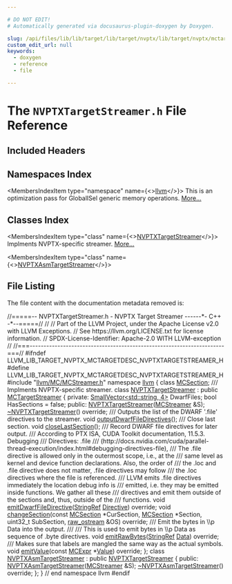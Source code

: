 ```yaml
---

# DO NOT EDIT!
# Automatically generated via docusaurus-plugin-doxygen by Doxygen.

slug: /api/files/lib/lib/target/lib/target/nvptx/lib/target/nvptx/mctargetdesc/nvptxtargetstreamer-h
custom_edit_url: null
keywords:
  - doxygen
  - reference
  - file

---
```





# The `NVPTXTargetStreamer.h` File Reference

<DoxygenPage pluginConfig={pluginConfig}>



## Included Headers

<IncludesList>
<IncludesListItem
  filePath="llvm/MC/MCStreamer.h"
  permalink="/docs/api/files/include/include/llvm/include/llvm/mc/mcstreamer-h"
  isLocal="true" />
</IncludesList>

## Namespaces Index

<MembersIndex>

<MembersIndexItem
  type="namespace"
  name={<><a href="/docs/api/namespaces/llvm">llvm</a></>}>
This is an optimization pass for GlobalISel generic memory operations. <a href="/docs/api/namespaces/llvm/#details">More...</a>
</MembersIndexItem>

</MembersIndex>

## Classes Index

<MembersIndex>

<MembersIndexItem
  type="class"
  name={<><a href="/docs/api/classes/llvm/nvptxtargetstreamer">NVPTXTargetStreamer</a></>}>
Implments NVPTX-specific streamer. <a href="/docs/api/classes/llvm/nvptxtargetstreamer/#details">More...</a>
</MembersIndexItem>

<MembersIndexItem
  type="class"
  name={<><a href="/docs/api/classes/llvm/nvptxasmtargetstreamer">NVPTXAsmTargetStreamer</a></>}>
</MembersIndexItem>

</MembersIndex>


## File Listing

The file content with the documentation metadata removed is:

<ProgramListing>

<Link id="l00001" /><CodeLine lineNumber="1"><span class="doxyHighlightComment">//=====-- NVPTXTargetStreamer.h - NVPTX Target Streamer ------&#42;- C++ -&#42;--=====//</span></CodeLine>
<Link id="l00002" /><CodeLine lineNumber="2"><span class="doxyHighlightComment">//</span></CodeLine>
<Link id="l00003" /><CodeLine lineNumber="3"><span class="doxyHighlightComment">// Part of the LLVM Project, under the Apache License v2.0 with LLVM Exceptions.</span></CodeLine>
<Link id="l00004" /><CodeLine lineNumber="4"><span class="doxyHighlightComment">// See https://llvm.org/LICENSE.txt for license information.</span></CodeLine>
<Link id="l00005" /><CodeLine lineNumber="5"><span class="doxyHighlightComment">// SPDX-License-Identifier: Apache-2.0 WITH LLVM-exception</span></CodeLine>
<Link id="l00006" /><CodeLine lineNumber="6"><span class="doxyHighlightComment">//</span></CodeLine>
<Link id="l00007" /><CodeLine lineNumber="7"><span class="doxyHighlightComment">//===----------------------------------------------------------------------===//</span></CodeLine>
<Link id="l00008" /><CodeLine lineNumber="8"></CodeLine>
<Link id="l00009" /><CodeLine lineNumber="9"><span class="doxyHighlightPreprocessor">#ifndef LLVM&#95;LIB&#95;TARGET&#95;NVPTX&#95;MCTARGETDESC&#95;NVPTXTARGETSTREAMER&#95;H</span></CodeLine>
<Link id="l00010" /><CodeLine lineNumber="10"><span class="doxyHighlightPreprocessor">#define LLVM&#95;LIB&#95;TARGET&#95;NVPTX&#95;MCTARGETDESC&#95;NVPTXTARGETSTREAMER&#95;H</span></CodeLine>
<Link id="l00011" /><CodeLine lineNumber="11"></CodeLine>
<Link id="l00012" /><CodeLine lineNumber="12"><span class="doxyHighlightPreprocessor">#include &quot;<a href="/docs/api/files/include/include/llvm/include/llvm/mc/mcstreamer-h">llvm/MC/MCStreamer.h</a>&quot;</span></CodeLine>
<Link id="l00013" /><CodeLine lineNumber="13"></CodeLine>
<Link id="l00014" /><CodeLine lineNumber="14"><span class="doxyHighlightKeyword">namespace </span><span class="doxyHighlight"><a href="/docs/api/namespaces/llvm">llvm</a> &#123;</span></CodeLine>
<Link id="l00015" /><CodeLine lineNumber="15"><span class="doxyHighlightKeyword">class </span><span class="doxyHighlight"><a href="/docs/api/classes/llvm/mcsection">MCSection</a>;</span></CodeLine>
<Link id="l00016" /><CodeLine lineNumber="16"></CodeLine>
<Link id="l00017" /><CodeLine lineNumber="17"><span class="doxyHighlightComment">/// Implments NVPTX-specific streamer.</span></CodeLine>
<Link id="l00018" /><CodeLine lineNumber="18" lineLink="/docs/api/classes/llvm/nvptxtargetstreamer"><span class="doxyHighlightKeyword">class </span><span class="doxyHighlight"><a href="/docs/api/classes/llvm/nvptxtargetstreamer/#a4fc92ba4943471d9caefea6892cab1b5">NVPTXTargetStreamer</a> : </span><span class="doxyHighlightKeyword">public</span><span class="doxyHighlight"> <a href="/docs/api/classes/llvm/mctargetstreamer/#acfff4f9a518231ee043200a694fcbafa">MCTargetStreamer</a> &#123;</span></CodeLine>
<Link id="l00019" /><CodeLine lineNumber="19"><span class="doxyHighlightKeyword">private</span><span class="doxyHighlight">:</span></CodeLine>
<Link id="l00020" /><CodeLine lineNumber="20"><span class="doxyHighlight">  <a href="/docs/api/classes/llvm/smallvector">SmallVector&lt;std::string, 4&gt;</a> DwarfFiles;</span></CodeLine>
<Link id="l00021" /><CodeLine lineNumber="21"><span class="doxyHighlight">  </span><span class="doxyHighlightKeywordType">bool</span><span class="doxyHighlight"> HasSections = </span><span class="doxyHighlightKeyword">false</span><span class="doxyHighlight">;</span></CodeLine>
<Link id="l00022" /><CodeLine lineNumber="22"></CodeLine>
<Link id="l00023" /><CodeLine lineNumber="23"><span class="doxyHighlightKeyword">public</span><span class="doxyHighlight">:</span></CodeLine>
<Link id="l00024" /><CodeLine lineNumber="24"><span class="doxyHighlight">  <a href="/docs/api/classes/llvm/nvptxtargetstreamer/#a4fc92ba4943471d9caefea6892cab1b5">NVPTXTargetStreamer</a>(<a href="/docs/api/classes/llvm/mcstreamer">MCStreamer</a> &amp;S);</span></CodeLine>
<Link id="l00025" /><CodeLine lineNumber="25" lineLink="/docs/api/classes/llvm/nvptxtargetstreamer/#ab85cdc79d820f6a76efed688f49bf264"><span class="doxyHighlight">  <a href="/docs/api/classes/llvm/nvptxtargetstreamer/#ab85cdc79d820f6a76efed688f49bf264">~NVPTXTargetStreamer</a>() </span><span class="doxyHighlightKeyword">override</span><span class="doxyHighlight">;</span></CodeLine>
<Link id="l00026" /><CodeLine lineNumber="26"></CodeLine>
<Link id="l00027" /><CodeLine lineNumber="27"><span class="doxyHighlightComment">  /// Outputs the list of the DWARF &#39;.file&#39; directives to the streamer.</span></CodeLine>
<Link id="l00028" /><CodeLine lineNumber="28"><span class="doxyHighlight">  </span><span class="doxyHighlightKeywordType">void</span><span class="doxyHighlight"> <a href="/docs/api/classes/llvm/nvptxtargetstreamer/#a842bdc7907a4a2f22892f197cc10e6ff">outputDwarfFileDirectives</a>();</span></CodeLine>
<Link id="l00029" /><CodeLine lineNumber="29"><span class="doxyHighlightComment">  /// Close last section.</span></CodeLine>
<Link id="l00030" /><CodeLine lineNumber="30"><span class="doxyHighlight">  </span><span class="doxyHighlightKeywordType">void</span><span class="doxyHighlight"> <a href="/docs/api/classes/llvm/nvptxtargetstreamer/#adb5ac57549aefcb26369577e15a0827e">closeLastSection</a>();</span></CodeLine>
<Link id="l00031" /><CodeLine lineNumber="31"></CodeLine>
<Link id="l00032" /><CodeLine lineNumber="32"><span class="doxyHighlightComment">  /// Record DWARF file directives for later output.</span></CodeLine>
<Link id="l00033" /><CodeLine lineNumber="33"><span class="doxyHighlightComment">  /// According to PTX ISA, CUDA Toolkit documentation, 11.5.3. Debugging</span></CodeLine>
<Link id="l00034" /><CodeLine lineNumber="34"><span class="doxyHighlightComment">  /// Directives: .file</span></CodeLine>
<Link id="l00035" /><CodeLine lineNumber="35"><span class="doxyHighlightComment">  /// (http://docs.nvidia.com/cuda/parallel-thread-execution/index.html#debugging-directives-file),</span></CodeLine>
<Link id="l00036" /><CodeLine lineNumber="36"><span class="doxyHighlightComment">  /// The .file directive is allowed only in the outermost scope, i.e., at the</span></CodeLine>
<Link id="l00037" /><CodeLine lineNumber="37"><span class="doxyHighlightComment">  /// same level as kernel and device function declarations. Also, the order of</span></CodeLine>
<Link id="l00038" /><CodeLine lineNumber="38"><span class="doxyHighlightComment">  /// the .loc and .file directive does not matter, .file directives may follow</span></CodeLine>
<Link id="l00039" /><CodeLine lineNumber="39"><span class="doxyHighlightComment">  /// the .loc directives where the file is referenced.</span></CodeLine>
<Link id="l00040" /><CodeLine lineNumber="40"><span class="doxyHighlightComment">  /// LLVM emits .file directives immediately the location debug info is</span></CodeLine>
<Link id="l00041" /><CodeLine lineNumber="41"><span class="doxyHighlightComment">  /// emitted, i.e. they may be emitted inside functions. We gather all these</span></CodeLine>
<Link id="l00042" /><CodeLine lineNumber="42"><span class="doxyHighlightComment">  /// directives and emit them outside of the sections and, thus, outside of the</span></CodeLine>
<Link id="l00043" /><CodeLine lineNumber="43"><span class="doxyHighlightComment">  /// functions.</span></CodeLine>
<Link id="l00044" /><CodeLine lineNumber="44"><span class="doxyHighlight">  </span><span class="doxyHighlightKeywordType">void</span><span class="doxyHighlight"> <a href="/docs/api/classes/llvm/nvptxtargetstreamer/#a198691ea70afd22bfeb5e0830923beba">emitDwarfFileDirective</a>(<a href="/docs/api/classes/llvm/stringref">StringRef</a> <a href="/docs/api/classes/llvm/directive">Directive</a>) </span><span class="doxyHighlightKeyword">override</span><span class="doxyHighlight">;</span></CodeLine>
<Link id="l00045" /><CodeLine lineNumber="45"><span class="doxyHighlight">  </span><span class="doxyHighlightKeywordType">void</span><span class="doxyHighlight"> <a href="/docs/api/classes/llvm/nvptxtargetstreamer/#ab7ccb3b4d754b7e2ab62aca1113ab56d">changeSection</a>(</span><span class="doxyHighlightKeyword">const</span><span class="doxyHighlight"> <a href="/docs/api/classes/llvm/mcsection">MCSection</a> &#42;CurSection, <a href="/docs/api/classes/llvm/mcsection">MCSection</a> &#42;Section,</span></CodeLine>
<Link id="l00046" /><CodeLine lineNumber="46"><span class="doxyHighlight">                     uint32&#95;t SubSection, <a href="/docs/api/classes/llvm/raw-ostream">raw&#95;ostream</a> &amp;OS) </span><span class="doxyHighlightKeyword">override</span><span class="doxyHighlight">;</span></CodeLine>
<Link id="l00047" /><CodeLine lineNumber="47"><span class="doxyHighlightComment">  /// Emit the bytes in \\p Data into the output.</span></CodeLine>
<Link id="l00048" /><CodeLine lineNumber="48"><span class="doxyHighlightComment">  ///</span></CodeLine>
<Link id="l00049" /><CodeLine lineNumber="49"><span class="doxyHighlightComment">  /// This is used to emit bytes in \\p Data as sequence of .byte directives.</span></CodeLine>
<Link id="l00050" /><CodeLine lineNumber="50"><span class="doxyHighlight">  </span><span class="doxyHighlightKeywordType">void</span><span class="doxyHighlight"> <a href="/docs/api/classes/llvm/nvptxtargetstreamer/#a89b1d9f2451a16b36cb2ae1a3e335433">emitRawBytes</a>(<a href="/docs/api/classes/llvm/stringref">StringRef</a> <a href="/docs/api/namespaces/llvm/#aa20539e89704d20b98b97e9c3feac934">Data</a>) </span><span class="doxyHighlightKeyword">override</span><span class="doxyHighlight">;</span></CodeLine>
<Link id="l00051" /><CodeLine lineNumber="51"><span class="doxyHighlightComment">  /// Makes sure that labels are mangled the same way as the actual symbols.</span></CodeLine>
<Link id="l00052" /><CodeLine lineNumber="52"><span class="doxyHighlight">  </span><span class="doxyHighlightKeywordType">void</span><span class="doxyHighlight"> <a href="/docs/api/classes/llvm/nvptxtargetstreamer/#ad3e4f5bb59058be7d568e2505d04b830">emitValue</a>(</span><span class="doxyHighlightKeyword">const</span><span class="doxyHighlight"> <a href="/docs/api/classes/llvm/mcexpr">MCExpr</a> &#42;<a href="/docs/api/classes/llvm/value">Value</a>) </span><span class="doxyHighlightKeyword">override</span><span class="doxyHighlight">;</span></CodeLine>
<Link id="l00053" /><CodeLine lineNumber="53"><span class="doxyHighlight">&#125;;</span></CodeLine>
<Link id="l00054" /><CodeLine lineNumber="54"></CodeLine>
<Link id="l00055" /><CodeLine lineNumber="55" lineLink="/docs/api/classes/llvm/nvptxasmtargetstreamer"><span class="doxyHighlightKeyword">class </span><span class="doxyHighlight"><a href="/docs/api/classes/llvm/nvptxasmtargetstreamer/#a880e8af869f926d6d83f357ea650c282">NVPTXAsmTargetStreamer</a> : </span><span class="doxyHighlightKeyword">public</span><span class="doxyHighlight"> <a href="/docs/api/classes/llvm/nvptxtargetstreamer/#a4fc92ba4943471d9caefea6892cab1b5">NVPTXTargetStreamer</a> &#123;</span></CodeLine>
<Link id="l00056" /><CodeLine lineNumber="56"><span class="doxyHighlightKeyword">public</span><span class="doxyHighlight">:</span></CodeLine>
<Link id="l00057" /><CodeLine lineNumber="57"><span class="doxyHighlight">  <a href="/docs/api/classes/llvm/nvptxasmtargetstreamer/#a880e8af869f926d6d83f357ea650c282">NVPTXAsmTargetStreamer</a>(<a href="/docs/api/classes/llvm/mcstreamer">MCStreamer</a> &amp;S);</span></CodeLine>
<Link id="l00058" /><CodeLine lineNumber="58" lineLink="/docs/api/classes/llvm/nvptxasmtargetstreamer/#a82a18add85b4e08d4419f499313d5af8"><span class="doxyHighlight">  <a href="/docs/api/classes/llvm/nvptxasmtargetstreamer/#a82a18add85b4e08d4419f499313d5af8">~NVPTXAsmTargetStreamer</a>() </span><span class="doxyHighlightKeyword">override</span><span class="doxyHighlight">;</span></CodeLine>
<Link id="l00059" /><CodeLine lineNumber="59"><span class="doxyHighlight">&#125;;</span></CodeLine>
<Link id="l00060" /><CodeLine lineNumber="60"></CodeLine>
<Link id="l00061" /><CodeLine lineNumber="61"><span class="doxyHighlight">&#125; </span><span class="doxyHighlightComment">// end namespace llvm</span></CodeLine>
<Link id="l00062" /><CodeLine lineNumber="62"></CodeLine>
<Link id="l00063" /><CodeLine lineNumber="63"><span class="doxyHighlightPreprocessor">#endif</span></CodeLine>

</ProgramListing>


</DoxygenPage>
